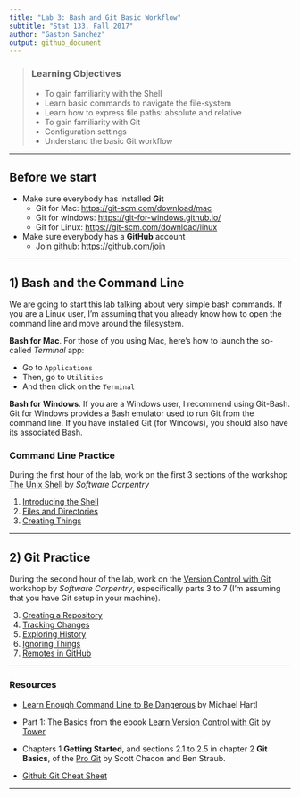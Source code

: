 ```yaml
---
title: "Lab 3: Bash and Git Basic Workflow"
subtitle: "Stat 133, Fall 2017"
author: "Gaston Sanchez"
output: github_document
---
```


> ### Learning Objectives
>
> * To gain familiarity with the Shell
> * Learn basic commands to navigate the file-system
> * Learn how to express file paths: absolute and relative
> * To gain familiarity with Git
> * Configuration settings
> * Understand the basic Git workflow

------

## Before we start

- Make sure everybody has installed __Git__
	- Git for Mac: [https://git-scm.com/download/mac](https://git-scm.com/download/mac)
	- Git for windows: [https://git-for-windows.github.io/](https://git-for-windows.github.io/)
	- Git for Linux: [https://git-scm.com/download/linux](https://git-scm.com/download/linux)
- Make sure everybody has a __GitHub__ account
	- Join github: [https://github.com/join](https://github.com/join)

-----

## 1) Bash and the Command Line

We are going to start this lab talking about very simple bash commands.
If you are a Linux user, I'm assuming that you already know how to open the command line and move around the filesystem. 

__Bash for Mac__. For those of you using Mac, here's how to launch the so-called _Terminal_ app:

- Go to `Applications`
- Then, go to `Utilities`
- And then click on the `Terminal`

__Bash for Windows__. If you are a Windows user, I recommend using Git-Bash. Git for Windows provides a Bash emulator used to run Git from the command line. If you have installed Git (for Windows), you should also have its associated Bash.


### Command Line Practice

During the first hour of the lab, work on the first 3 sections of the workshop 
[The Unix Shell](http://swcarpentry.github.io/shell-novice/) 
by _Software Carpentry_

1. [Introducing the Shell](http://swcarpentry.github.io/shell-novice/01-intro/)
2. [Files and Directories](http://swcarpentry.github.io/shell-novice/02-filedir/)
3. [Creating Things](http://swcarpentry.github.io/shell-novice/03-create/)

-----

## 2) Git Practice

During the second hour of the lab, work on the 
[Version Control with Git](http://swcarpentry.github.io/git-novice/) 
workshop by _Software Carpentry_, especifically parts 3 to 7 
(I'm assuming that you have Git setup in your machine).

3. [Creating a Repository](http://swcarpentry.github.io/git-novice/03-create/)
4. [Tracking Changes](http://swcarpentry.github.io/git-novice/04-changes/)
5. [Exploring History](http://swcarpentry.github.io/git-novice/05-history/)
6. [Ignoring Things](http://swcarpentry.github.io/git-novice/06-ignore/)
7. [Remotes in GitHub](http://swcarpentry.github.io/git-novice/07-github/)


-----

### Resources

- [Learn Enough Command Line to Be Dangerous](https://www.learnenough.com/command-line-tutorial) by Michael Hartl

- Part 1: The Basics from the ebook [Learn Version Control with Git](https://www.git-tower.com/learn/git/ebook/en/command-line/introduction) by [Tower](https://www.git-tower.com/)

- Chapters 1 __Getting Started__, and sections 2.1 to 2.5 in chapter 2 __Git Basics__, of the [Pro Git](https://git-scm.com/book/en/v2) by Scott Chacon and Ben Straub.

- [Github Git Cheat Sheet](https://education.github.com/git-cheat-sheet-education.pdf)


-----
